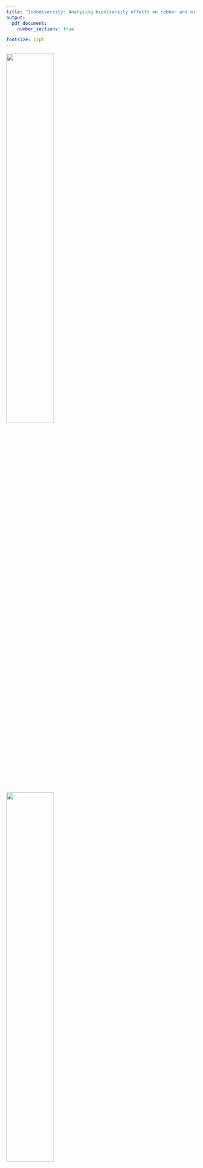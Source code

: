 ```yaml
---
title: "Indodiversity: Analyzing biodiversity effects on rubber and oil palm plots in Jambi, Indonesia"
output:
  pdf_document:
    number_sections: true

fontsize: 12pt
---
```



![](Uni_Goettingen_Siegel.png){width=50%}
![](rstudiologo.png){width=50%}

\textbf{Module:} Data Analysis with R in Agricultural Economics

\textbf{Student Name:} Jakob Vincent Latzko 

\textbf{Matr. - Nr:} 21344724

\textbf{Master program:} Development Economics

\textbf{Semester:} 5th




```r
options(tinytex.verbose = TRUE)
```

\abstract{Biodiversity loss due to transformation of tropical rainforest into utilizable land is one of the most relevant environmental topics of our time. An overall trend of reducing biodiversity at small-scale farm level sustained by the newest round of our dataset points into this direction. Our dataset combines agricultural, economic and ecological problem sets, as it analyzes species richness on rubber and oil palm plots in Jambi, Indonesia. One of the world's regions that is the most affected by tropical land-use change. Further analysis is needed to draw more substantial conclusions from the data.}

\textbf{Keywords:} *Rubber, palm oil, Jambi, Indonesia, small-scale farming, species richness, lowland rainforest transformation*

```r
knitr::opts_chunk$set(echo = TRUE)
```

\newpage

# Introduction

This seminar paper was written as a final paper of the course *Data Analysis with R in Agricultural Economics* which took place in March, 2019.  Not withstanding the other topic options, e.g. Time Series, Panel Data or gravity models in trade, I chose to pursue my own seminar paper project. The data I use is about species richness, more precisely, plant richness in rubber and palm-oil plantations. More details about the data characteristics are provided in the first section of the main part.  

Especially Palm-oil has been widely discussed in the media and it is often mentioned as one of the principal causes of rainforest clearing. The data we collected is highly relevant from an interdisciplinary point of view, bringing ecological, agricultural and socioeconomic problem sets together. In a time where movements against climate change become agenda setters, this topic becomes more and more relevant and needs to be discussed. With this seminar paper I will provide a fact-based, scientifical contribution to this discussion.

Throughout the paper, first I will open up the subject by describing the problem set. Subsequently I will show descriptive statistics to show the structure of the data we collected. For a biodiversity analysis, some indices are needed wich are explained in section 2.3 Finally, one of these indices, the Shannon Index, is applied to the data and mapped over the five regencies of Jambi province. 

By undertaking all these steps I will try to answer the following question: *Is there a negative trend of species richness described by the data?*


# Main part


## Literature insight and problem set

Both rubber and oil palm farmers have in common that most of them do not depend entirely on the earnings of their agricultural activity; many of them pursue further economic activities and have e.g. a small retail trade or work as a mechanic.

Sayer et al. (2012) formulates the four truths about palm oil, which "should be acknowledged in any meaningful debate about the topic:

1. the demand for oil palm will continue to increase in response to a growing and increasingly affluent global population
2. oil palm is one of the most profitable land uses in the humid tropics
3. oil palm plantations store more carbon than alternative agricultural land uses
4. native biodiversity within oil palm plantations is far lower than in the natural forests they often replace

Biodiversity is always reducing substantially regarding any type of large scale agriculture which uses the same land than the former rainforest. Also rubber, banana or cocoa plantations have a negative biodiversity balance regarding autochthonous rainforests. 

What becomes clear when reading about any of the agricultural technologies in this context, is that there is a clear trade-off. A trade-off between increasing agricultural production by expanding the cultivated area and the environmental protection 

However, the productivities of palm oil is not at all at its peak. The same paper of Sayer et al. (2012) states that under favorable conditions 10-11 tons per hectar can be produced, while the average for Indonesia is only at 3.9 $\frac{t}{ha}$ and the best observed yields reaching 7-8.

In this context, rubber tells a different story which might, nonetheless, be considered as the
second side of the same coin. In Jambi province, small-scale farmers of rubber and palm oil live usually house to house. And there are many farmers who cultivate both.

Without going into detail, the rubber farming has been disrupted a lot by the price collapse which happened after 2012. Although by July 2019 the price seems to be slightly increasing again, the overall tendence of the rubber price over the last years is clearly negative. Today, many rubber farmers consider changing their technology to oil palm which yields at current prices a more profitable product.

Thus, the first conclusion that can be drawn out of the literature is that there is still a lot of room for improvements. The palm-oil farmers in Indonesia could potentially produce a lot more - even within their current area. Coming back to the trade-off between agriculture and environment that I discussed before: the environmental damage might well be hold at a limited level, while the production per unit of are is increased. This would permit us to hold this trade-off at the lowest possible level.

The biodiversity data collected in the C01 project plays an important role for understanding the reasons behind the inefficiencies that currently exist on the plots of Jambi - both for rubber and for oil palm.

## Data structure

This chapter gives an overview - mostly by descriptive statistics - about the data that we collected last year and that will be analyzed throughout this paper. This is important to familiarize ourself with the data in order to detect weaknesses or sources of bias. 

  The data was collected in three rounds from 2012 to 2018 in Jambi Province in Sumatera, Indonesia. The last round, 2018, was collected by my colleague Bernhard Dalheimer, our Indonesian assistants and me. The C01 sample represents a subsample within the major C-group's sample of 831 plots of around 750 small-scale farmer households. Its size is around 200 households, 
whereas in each round c.a. 20 additional plots - which then cannot be used for the panel data analysis - were included.


  The C-group sample was designed as a representative sample of the small-scale farmers in Jambi province, Indonesia. $\frac{3}{4}$ of the households are rubber farmers, roughly $\frac{1}{4}$ of the sample produces palm oil. The rubber farmers can be divided into jungle rubber and rubber plantation groups. The distinction of these two groups plays an important role concerning biodiversity on the plots, I will continue pointing this out in the biodiversity section. About the sampling framework, the responsible researchers (Faust et al. 2013: 16) wrote the following:

> *"Five regencies, which comprise most of the lowland transformation systems of Jambi province, were  selected  purposively.  These  regencies  are  Sarolangun, Bungo  and  Tebo  as  the  ones  in  proximity  of  the  Bukit  Duableas  National  Park  as  well  as  Batanghari  and  Muaro  Jambi, representing the Harapan Rainforest research area. In order to capture geographical disparity and regional  diversity,  the  number  of  villages  per  regency  and  district  was  fixed.  From  each  of  the  selected regencies, five districts and four rural villages from each of these districts were selected randomly." *

In this research framework, the C-groups are rather concerned about socioeconomic data, whilst the other supergroups are closer to natural sciences. The data collection for C01 consisted in:

* plant richness data collection
* soil data collection
* soil sample processing

Within this context, the field study lived up to its name, as for the data collection it was necessary to reach a specific spot deep into the rubber or palm oil plantations. We arrived to the exact same spot either thanks to GPS navigation, or to the farmers' memories about the last C01 visit. Subsequently, the 25m² square was built up and all the plants in this quadrant were counted and listed.

In the 2018 round, slightly less than 10% of the sample could not be visited, either because the farmer was unavailable or because he gave up his plot. 



```r
library(knitr)
 
library(ggplot2)

VegetationData2018 <- read.csv("VegetationData2018.csv")

SpeciesNumbers <- setDT(VegetationData2018)[, .(count= uniqueN(SpeciesName)), by = hid]
names(SpeciesNumbers) <- c("household ID", "Number of species")

kable(SpeciesNumbers[1:10,], row.names = FALSE, caption="Data extract")

VegetationDataComplete <- read.csv("VegetationDataComplete.csv")
SpeciesNumbers2018 <- VegetationDataComplete[which(VegetationDataComplete$wave == 2018),]
SpeciesNumbers2018 <- setDT(SpeciesNumbers2018)[, .(count= uniqueN(SpeciesName)), by = hid]
SpeciesNumbers2018$wave <- rep(2018, length(SpeciesNumbers2018$count))
SpeciesNumbers2018$hid <- NULL

SpeciesNumbers2015 <- VegetationDataComplete[which(VegetationDataComplete$wave == 2015),]
SpeciesNumbers2015 <- setDT(SpeciesNumbers2015)[, .(count= uniqueN(SpeciesName)), by = hid]
SpeciesNumbers2015$wave <- rep(2015, length(SpeciesNumbers2015$count))
SpeciesNumbers2015$hid <- NULL

SpeciesNumbers2012 <- VegetationDataComplete[which(VegetationDataComplete$wave == 2012),]
SpeciesNumbers2012 <- setDT(SpeciesNumbers2012)[, .(count= uniqueN(SpeciesName)), by = HHCode]
SpeciesNumbers2012$wave <- rep(2012, length(SpeciesNumbers2012$count))
SpeciesNumbers2012$HHCode <- NULL

SpeciesNumbers <- rbind.data.frame(SpeciesNumbers2018, SpeciesNumbers2015, SpeciesNumbers2012)

SpeciesNumbers$Year <- as.factor(SpeciesNumbers$wave)

ggplot(SpeciesNumbers, aes(x=count, fill=Year)) +geom_density(alpha=0.25) +ggtitle("Figure1: Density of species reported per wave") + theme_classic()

```

Table 1 shows some examples of how many different species were usually reported per plot. We see that the range is usually from 5 to 15 species. This data is from the last round of 2018. In order to make the reported numbers comparable, Figure 1 provides us a comparison of the densities of the number of species reported. As it can be seen, the peak of the distributions are slightly above a species count of 11. Although the 2015 wave has its peak at 15 species per plot. Furthermore, the 2018 wave has a higher peak which means that the numbers of species reported are distributed closer to its peak of 10. While in 2012, 7.5% of the observations took a value around 11, in 2018 it was more than 10%.



Despite the minor differences of the densities of the data collection, the three distributions are quite comparable. That becomes even clearer when considering the large darkblue area which is covered by all three density graphs.
Now, after having performed the first glimpse at the data, we can thus state that there are no severe inconsistencies.

```r
library(ggplot2)
VegetationDataComplete <- read.csv("VegetationDataComplete.csv")

obs_number <- length(which(VegetationDataComplete$wave==2012))
obs_number <- rbind(length(which(VegetationDataComplete$wave==2015)), obs_number)
obs_number <- rbind(length(which(VegetationDataComplete$wave==2018)), obs_number)
obs_number <- as.data.frame(obs_number)


colnames(obs_number) <- "Number of observations"
rownames(obs_number) <- NULL
obs_number$wave <- c(2018, 2015, 2012)

ggplot(data=obs_number, aes(x=obs_number$wave, y=obs_number$`Number of observations`)) +   geom_line(linetype="dashed") + geom_point(color="darkgreen", size=2) +
    ggtitle("Figure 2: Total number of C01 observations") +
    theme_classic() + scale_x_continuous(name="Wave") +
    scale_y_continuous(name="Observations", limits=c(0, 4000)) + 
    geom_text(aes(label=obs_number$`Number of observations`),hjust=0, vjust=0)

```

Figure 2 shows us the total number of observations in the data set. The number of observations is increasing in 2015 with respect to 2012 and decreases again in 2018.

```r
library(knitr)
library(data.table )

VegetationDataComplete <- read.csv("VegetationDataComplete.csv")

SpeciesNumbers <- setDT(VegetationDataComplete)[, .(count= uniqueN(SpeciesName)), by = wave]
SpeciesNumbers <- SpeciesNumbers[order(wave),]
names(SpeciesNumbers) <- c("Wave", "Species")

kable(SpeciesNumbers, row.names = FALSE, caption="Total number of species per wave")

``` 

After having seen the distribution of the observations adn the total number of observations, we have a look at the total number of species reported per wave in Table 2. What is eye-catching is the proportionately high number of different species for 2015, while the 2012 and 2018 wave both report numbers that are slightly above 500. After having a look at the dataset, one finds out that the method of reporting unknown plants in the 2015 was different. For each of these an individual name was assigned with the structure "unident_x". The dataset reports more than 1000 observations with these names - and very few of them appear twice or thrice. Which makes the overall number of different species considerably high. In this context it might appear reasonable to talk about an outlier - which is quite likely due to the use of this naming method.

Further ahead in the paper concerning the species richness indicators and the Shannon Index interpretation, this data issue becomes especially relevant.
For the data structure we can hitherto state that all three waves might have differences - but they still remain comparable and are suitable for further analysis which will be pursued in the following parts.


## Methodology

Beyond descriptive statistics which are presented in this paper, a more analytical approach is the use of biodiversity measures. For our C01 dataset the use of species richness indices such as the Simpson and the Shannon Index are the most appropriate.  The formula of the Shannon index is as follows: 

\begin{equation}
H = - \sum_{i=1}^s p_i \ln{p_i}
\end{equation}

Where *s* is the total number of species - in our case, we apply the total number of species found in each round. *p* is the proportion - as long as the formula is applied at plot level - of the species *i* found in one plot over all species. This proportion is then multiplied by the natural logarithm of the same.
The index accounts for both abundance and evenness of the species found and the outcome of this index in one plot is comparable to the one of another plot in the same round.


The formula of the Simpson index is similar:
\begin{equation}
D = \frac{1}{\sum_{i=1}^s p_i^2}
\end{equation}

The main difference regarding the interpretation of both indices is that the Simpson Index takes the dominance of one species on a plot into account. If there is a frequency of 2000 of one plant and four more plants of one each in a plot, the Simpson Index will yield a considerably low index of species richness. Whereas six evenly distributed plants of 500 each would yield a higher Simpson Index.

The Shannon Index is a rather general measure of plant richness and takes rather the total number of species that is reported per plot into account. The higher the number of species - the higher the index. For the sake of comparableness I decided that for the mapping I will use the Shannon index. The mapping will be discussed in the following part.


## Discussion of the findings
### Invasives

The first thing we will have a look at in our biodiversity analysis are the most frequent species for the 2018 wave. In Table 3 we see that *Cyrtococcum patens* has a simple majority. Which is not surprising because it is a species from the grass family. *Clidemia hirta*, however, is a perennial shrub, not original from Indonesia and it is an invasive plant. Invasive plants take away the space of autochthonous plants. So a high share of invasive species would generally lead to lower biodiversity scores.

In this *top 10* of the most frequent plants, three are invasive. It would be interesting to see comparable statistics from a virgin rainforest to see how or if these are also affected by invasive species.



```r
# in this plot I will give an overview about the most frequent plants.
library(knitr)
library(data.table )

VegetationDataComplete <- read.csv("VegetationDataComplete.csv")
SpeciesFreq2018 <- VegetationDataComplete[which(VegetationDataComplete$wave == 2018),]

SpeciesFreq2018$Abundance <- as.character(SpeciesFreq2018$Abundance)
SpeciesFreq2018$Abundance <- as.numeric(SpeciesFreq2018$Abundance)

SpeciesFreq2018 <- aggregate(as.numeric(SpeciesFreq2018$Abundance), by=list(Category=SpeciesFreq2018$SpeciesName), FUN=sum)

SpeciesFreq2018 <- SpeciesFreq2018[order(-SpeciesFreq2018$x),]
SpeciesFreq2018 <- SpeciesFreq2018[c(1:10),]
SpeciesFreq2018$invasive <- c("no","yes","no","yes","no","no","no","no","no","yes")
names(SpeciesFreq2018) <- c("Species name", "Total frequency", "Invasive species")
kable(SpeciesFreq2018, row.names = FALSE, caption="The most frequent species")


```

### Mapping

The next part is the one that caused by far the most effort, time and work. For each wave, a map of Jambi province is provided. For each map, the means of the Shannon Index over all plots within a regency were calculated. As Jambi has 11 regencies and our sample is only collected in five, there are grey areas.
The regencies, from left to right, are *Bungo, Tebo, Sarolangun, Batang Hari and Muaro Jambi*. In the first place, the 2012 and 2018 maps look quite similar regarding the colours and the distribution of the colours over the regency. Yet, the 2018 map is less greener than the one from 2012. 

Regarding the 2015 map, it seems that the species richness on the plots is substantially lower than in the other waves. However, we cannot really draw this conclusion. The reason is a result of data problem. As the total number of species for the 2015 wave is as high as described in Table 2, the baseline of the Shannon Index will also increase - and the proportion will be lower than in the other waves. This creates Shannon indizes in a very different magnitude.  

For the moment, we will mostly focus on the 2012 and 2018 maps. The green spot on both of them is the *Tebo* region in the north of Jambi Province. Its Shannon Index is substantially higher compared to those of the other regencies. *Batang Hari* is the only regency that seems to maintain the same colour throughout the three waves. The species richness of *Sarolangun* and *Muaro Jambi* region reduced according to the data.

One of the motivations for the mapping was to make these regencies comparable in terms of biodiversity on the plots. Once this is done, it will be possible to look at the reasons why these differences exist. Why is that relevant? Because if there exist biodiversity differences between the regencies which share at least the same climate zone, maybe some farmers work more efficiently than others in terms of avoiding environmental damage. Once this finding can be isolated, the farmers of the other regions might adapt the technology or technique of the environmentally more efficient regency.

In the case of *Tebo* it seems likely that the higher Shannon figure has to do with the high share of rubber plantations - which tend to have a higher biodiversity -  in the sample. Still, with the available data I cannot fortify this notion with hard statistical evidence.

In any case, the next step would be to seperate the rubber from the oil palm plots in the sample and look at the different means at the map. 


```r

library(raster)
library(data.table)
library(ggplot2)
library(ggmap)
library(mapproj)
library(maptools)
library(grid)
library(openxlsx)
library(dplyr)
require("rgdal") # requires sp, will use proj.4 if installed
require("maptools")
require("ggplot2")
require("plyr")
library(ggrepel)
library(ggsn)
 
FarmerPlot2018 <- read.xlsx("Farmer & Plot Table.xlsx")
Vegetation2018 <- read.csv("Shannon2018.csv")
Vegetation2015 <- read.csv("Shannon2015.csv")
Vegetation2012 <- read.csv("Shannon2012.csv")

hhcodes2015 <- read.csv("hhcodes2015duplicated.csv")
  hhcodes2015$x <- NULL
  hhcodes2015 <- distinct(hhcodes2015, hid, HHCode)
  hhcodes2015$HHCode <- gsub("\\,", ".", hhcodes2015$HHCode)
Vegetation2015 <- merge(hhcodes2015, Vegetation2015, by="HHCode")

# merge shannon data with the plot information
Vegetation2015 <- merge(Vegetation2015, FarmerPlot2018, by="hid")
Vegetation2012 <- merge(Vegetation2012, FarmerPlot2018, by="hid")
Vegetation2018 <- merge(Vegetation2018, FarmerPlot2018, by="hid")


# SpeciesinRegency <- setDT(Vegetation2018)[, .(mean= uniqueN(shannon)), by = Regency]
# SpeciesinRegency2012 <- setDT(Vegetation2012)[, .(count= uniqueN(SpeciesName)), by = Regency]
# SpeciesinRegency2015 <- setDT(Vegetation2015)[, .(count= uniqueN(SpeciesName)), by = Regency]
SpeciesinRegency <- aggregate(Vegetation2018$shannon, list(Vegetation2018$Regency), mean)
SpeciesinRegency2015 <- aggregate(Vegetation2015$shannon, list(Vegetation2015$Regency), mean)
SpeciesinRegency2012 <- aggregate(Vegetation2012$shannon, list(Vegetation2012$Regency), mean)



names(SpeciesinRegency) <- c("regency", "Shannon")
names(SpeciesinRegency2015) <- c("regency", "Shannon")
names(SpeciesinRegency2012) <- c("regency", "Shannon")

# add the IDs of the regencies manually.. necessary as we only have data for 5, not for all 11 regencies
SpeciesinRegency$id <- c(473, 465, 472, 467, 468)
SpeciesinRegency2015$id <- c(473, 465, 472, 467, 468)
SpeciesinRegency2012$id <- c(473, 465, 472, 467, 468)

# download the Jambi map #############################################################################
Indo = getData("GADM", country = "Indonesia", level = 2)
Jambi = Indo[Indo$NAME_1 == "Jambi",]
Jambi@data$id <- rownames(Jambi@data)

regencyID <- cbind.data.frame(as.numeric(Jambi@data$id),Jambi@data$NAME_2)
names(regencyID) <- c("id", "regency")
SpeciesinRegency <- merge(regencyID, SpeciesinRegency, all.x=TRUE, by="id")
SpeciesinRegency$regency.y <- NULL
SpeciesinRegency$regency <- SpeciesinRegency$regency.x
SpeciesinRegency$regency.x <- NULL

# create a data.frame from our spatial object

JambiPoints <- fortify(Jambi, regency = "id")


# merge the "fortified" data with the data from our spatial object
JambiDF <- merge(JambiPoints, Jambi@data, by = "id")
invisible(head(JambiDF))

JambiDF1 <- merge(JambiDF, SpeciesinRegency, by="id",all.x=T)

ggplot(data=JambiDF1, aes(x=long, y=lat, group= group, fill=Shannon)) +
        geom_polygon(color="white") + scale_fill_gradient(limits = c(0.8,1.8),
        low = "#FFCC66", high = "darkgreen",
        space = "Lab", na.value = "grey50", guide = "colourbar",
        aesthetics = "fill") + ggtitle("Shannon Index 2018") +theme_classic() +
        theme(axis.title.x=element_blank(),
        axis.text.x=element_blank(),
        axis.ticks.x=element_blank()) +
        theme(axis.title.y=element_blank(),
        axis.text.y=element_blank(),
        axis.ticks.y=element_blank())
#######################################################################################################
# Same for 2015
regencyID <- cbind.data.frame(as.numeric(Jambi@data$id),Jambi@data$NAME_2)
names(regencyID) <- c("id", "regency")
SpeciesinRegency2015 <- merge(regencyID, SpeciesinRegency2015, all.x=TRUE, by="id")
SpeciesinRegency2015$regency.y <- NULL
SpeciesinRegency2015$regency <- SpeciesinRegency2015$regency.x
SpeciesinRegency2015$regency.x <- NULL

# create a data.frame from our spatial object

JambiPoints <- fortify(Jambi, regency = "id")


# merge the "fortified" data with the data from our spatial object
JambiDF <- merge(JambiPoints, Jambi@data, by = "id")
invisible(head(JambiDF))

JambiDF1 <- merge(JambiDF, SpeciesinRegency2015, by="id",all.x=T)

ggplot(data=JambiDF1, aes(x=long, y=lat, group= group, fill=Shannon)) +
         geom_polygon(color="white") + scale_fill_gradient(limits = c(0.8,1.8),
        low = "#FFCC66", high = "darkgreen",
          space = "Lab", na.value = "grey50", guide = "colourbar",
          aesthetics = "fill") + ggtitle("Shannon Index 2015") +theme_classic() +
        theme(axis.title.x=element_blank(),
        axis.text.x=element_blank(),
        axis.ticks.x=element_blank()) +
        theme(axis.title.y=element_blank(),
        axis.text.y=element_blank(),
        axis.ticks.y=element_blank())

#######################################################################################################
# and 2012
regencyID <- cbind.data.frame(as.numeric(Jambi@data$id),Jambi@data$NAME_2)
names(regencyID) <- c("id", "regency")
SpeciesinRegency2012 <- merge(regencyID, SpeciesinRegency2012, all.x=TRUE, by="id")
SpeciesinRegency2012$regency.y <- NULL
SpeciesinRegency2012$regency <- SpeciesinRegency2012$regency.x
SpeciesinRegency2012$regency.x <- NULL

# create a data.frame from our spatial object

JambiPoints <- fortify(Jambi, regency = "id")


# merge the "fortified" data with the data from our spatial object
JambiDF <- merge(JambiPoints, Jambi@data, by = "id")
invisible(head(JambiDF))

JambiDF1 <- merge(JambiDF, SpeciesinRegency2012, by="id",all.x=T)

ggplot(data=JambiDF1, aes(x=long, y=lat, group= group, fill=Shannon)) +
         geom_polygon(color="white") + scale_fill_gradient(limits = c(0.8,1.8),
        low = "#FFCC66", high = "darkgreen",
          space = "Lab", na.value = "grey50", guide = "colourbar",
          aesthetics = "fill") + ggtitle("Shannon Index 2012") +theme_classic() +
        theme(axis.title.x=element_blank(),
        axis.text.x=element_blank(),
        axis.ticks.x=element_blank()) +
        theme(axis.title.y=element_blank(),
        axis.text.y=element_blank(),
        axis.ticks.y=element_blank())
 

# points(C01PlotTable$CoordinateE, C01PlotTable$CoordinateS, cex = 2)

```


# Conclusion

As just mentioned by the final part of the last chapter, this paper can only be the beginning of digging deeper into the topic. I touched many topics I considered relevant in the context of the aforementioned production-environment trade-offs. However, for the moment no sustainable conclusions can be drawn that indicate a causal relationship in any direction.

While writing this paper there were more and more problem sets and data visualization schemes popping up in my head. These C01 datasets themselve have a lot more potential, especially when pointing out the differences between oil palm and rubber. Not to mention the potential of the data when merging them with socioeconomic survey data. Especially possible linkages between plant diversity and certain income measures would be very interesting to analyze. Although the sample size is not big, the panel structure let the findings yield some explanatory power. 
Yet, given the small scale of the seminar, decisions had to be made to the detriment of some measures and in favor of others.

Taking all the aforementioned chapters into account, the total number of species reported and the overall Shannon Index diminished in the 2018 sample with regard to 2012. I would therefore conclude that the data is in fact showing a negative trend of species richness.
Still, as I mentioned above, further analysis is the next necessary step. 



